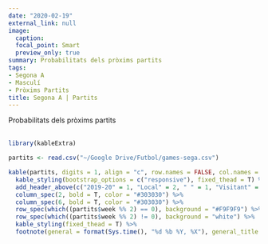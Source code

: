 ```yaml
---
date: "2020-02-19"
external_link: null
image:
  caption: 
  focal_point: Smart
  preview_only: true
summary: Probabilitats dels pròxims partits
tags:
- Segona A
- Masculí
- Pròxims Partits
title: Segona A | Partits
---
```

Probabilitats dels pròxims partits
<br>
<br>
```r
library(kableExtra)

partits <- read.csv("~/Google Drive/Futbol/games-sega.csv")

kable(partits, digits = 1, align = "c", row.names = FALSE, col.names = c("Jornada", "Equip", "Guanyar", "Empatar", "Guanyar", "Equip"))  %>%
  kable_styling(bootstrap_options = c("responsive"), fixed_thead = T) %>%
  add_header_above(c("2019-20" = 1, "Local" = 2, " " = 1, "Visitant" = 2), background = "white") %>%
  column_spec(2, bold = T, color = "#303030") %>%
  column_spec(6, bold = T, color = "#303030") %>%
  row_spec(which((partits$week %% 2) == 0), background = "#F9F9F9") %>%
  row_spec(which((partits$week %% 2) != 0), background = "white") %>%
  kable_styling(fixed_thead = T) %>%
  footnote(general = format(Sys.time(), "%d %b %Y, %X"), general_title = "Actualitzat:", footnote_as_chunk = T)
```
